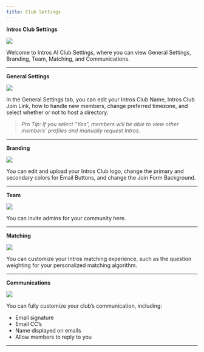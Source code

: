 ```yaml
---
title: Club Settings
---
```


**Intros Club Settings**

![](/images/club-settings-1.png)

Welcome to Intros AI Club Settings, where you can view General Settings, Branding, Team, Matching, and Communications. 

---

**General Settings** 

![](/images/club-settings-2.png)

In the General Settings tab, you can edit your Intros Club Name, Intros Club Join Link, how to handle new members, change preferred timezone, and select whether or not to host a directory.

> *Pro Tip: If you select “Yes”, members will be able to view other members’ profiles and manually request Intros.*
> 

---

**Branding**

![](/images/club-settings-3.png)

You can edit and upload your Intros Club logo, change the primary and secondary colors for Email Buttons, and change the Join Form Background. 

---

**Team**

![](/images/club-settings-4.png)

You can invite admins for your community here. 

---

**Matching**

![](/images/club-settings-5.png)

You can customize your Intros matching experience, such as the question weighting for your personalized matching algorithm.

---

**Communications**

![](/images/club-settings-6.png)

You can fully customize your club’s communication, including: 

- Email signature
- Email CC’s
- Name displayed on emails
- Allow members to reply to you

---
